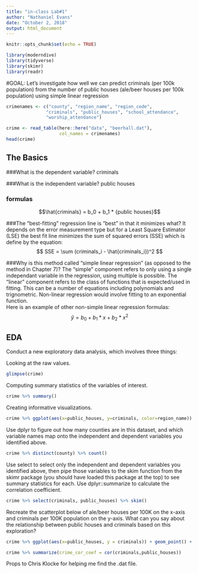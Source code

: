 ```yaml
---
title: "in-class Lab#1"
author: "Nathaniel Evans"
date: "October 2, 2018"
output: html_document
---
```


```r
knitr::opts_chunk$set(echo = TRUE)
```

```r
library(moderndive)
library(tidyverse)
library(skimr)
library(readr)
```


#GOAL:  Let’s investigate how well we can predict criminals (per 100k population) from the number of public houses (ale/beer houses per 100k population) using simple linear regression

```r
crimenames <- c("county", "region_name", "region_code",
               "criminals", "public_houses", "school_attendance",
               "worship_attendance")

crime <- read_table(here::here("data", "beerhall.dat"),
                    col_names = crimenames)
head(crime)
```
## The Basics 
###What is the dependent variable?
criminals 

###What is the independent variable?
public houses

### formulas 
$$\hat{criminals} = b_0 + b_1 * {public houses}$$


###The “best-fitting” regression line is “best” in that it minimizes what?
It depends on the error measurement type but for a Least Square Estimator (LSE) the best fit line minimizes the sum of squared errors (SSE) which is define by the equation: 
$$ SSE = \sum (criminals_i - \hat{criminals_i})^2  $$


###Why is this method called “simple linear regression” (as opposed to the method in Chapter 7)?
The "simple" component refers to only using a single independant variable in the regression, using multiple is possible. The "linear" component refers to the class of functions that is expected/used in fitting. This can be a number of equations including polynomials and trignometric. Non-linear regression would involve fitting to an exponential function.   
Here is an example of other non-simple linear regression formulas: 
$$\hat{y} = b_0 + b_1*x + b_2*x^2$$

## EDA

Conduct a new exploratory data analysis, which involves three things:

Looking at the raw values.
```r
glimpse(crime)
```
Computing summary statistics of the variables of interest.
```r
crime %>% summary()
```
Creating informative visualizations.
```r
crime %>% ggplot(aes(x=public_houses, y=criminals, color=region_name)) + geom_point()
```


Use dplyr to figure out how many counties are in this dataset, and which variable names map onto the independent and dependent variables you identified above.
```r
crime %>% distinct(county) %>% count()
```

Use select to select only the independent and dependent variables you identified above, then pipe those variables to the skim function from the skimr package (you should have loaded this package at the top) to see summary statistics for each. Use  dplyr::summarize to calculate the correlation coefficient.

```r
crime %>% select(criminals, public_houses) %>% skim()

```


Recreate the scatterplot below of ale/beer houses per 100K on the x-axis and criminals per 100K population on the y-axis. What can you say about the relationship between public houses and criminals based on this exploration?
```r
crime %>% ggplot(aes(x=public_houses, y = criminals)) + geom_point() + ggtitle("public houses vs criminals") + geom_smooth(method='lm', se=FALSE)
```

```r
crime %>% summarize(crime_cor_coef = cor(criminals,public_houses))
```

Props to Chris Klocke for helping me find the .dat file. 